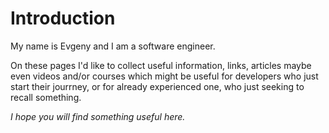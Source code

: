# Introduction

My name is Evgeny and I am a software engineer.

On these pages I'd like to collect useful information, links, articles maybe even videos and/or courses which might be useful for developers who just start their jourrney, or for already experienced one, who just seeking to recall something.

_I hope you will find something useful here._
